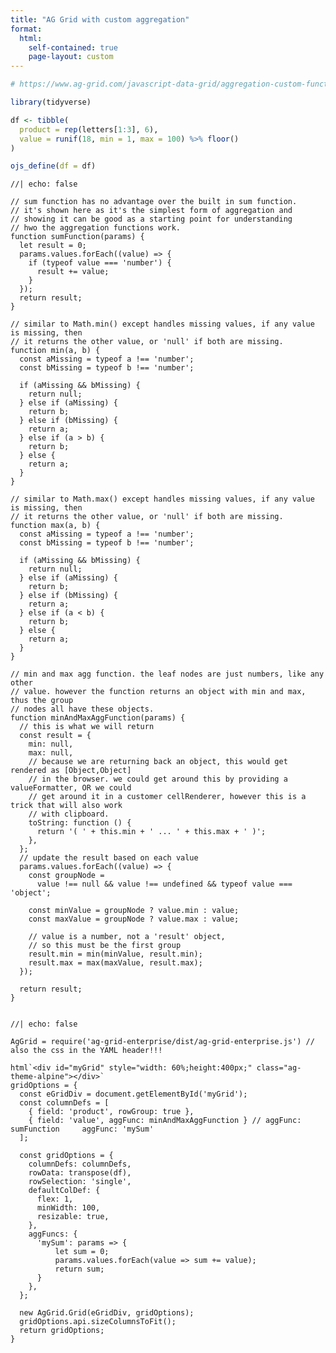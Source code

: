 ```yaml
---
title: "AG Grid with custom aggregation"
format:
  html:
    self-contained: true
    page-layout: custom
---
```


```r

# https://www.ag-grid.com/javascript-data-grid/aggregation-custom-functions/

library(tidyverse)

df <- tibble(
  product = rep(letters[1:3], 6),
  value = runif(18, min = 1, max = 100) %>% floor()
)

ojs_define(df = df)

```

```ojs
//| echo: false

// sum function has no advantage over the built in sum function.
// it's shown here as it's the simplest form of aggregation and
// showing it can be good as a starting point for understanding
// hwo the aggregation functions work.
function sumFunction(params) {
  let result = 0;
  params.values.forEach((value) => {
    if (typeof value === 'number') {
      result += value;
    }
  });
  return result;
}

// similar to Math.min() except handles missing values, if any value is missing, then
// it returns the other value, or 'null' if both are missing.
function min(a, b) {
  const aMissing = typeof a !== 'number';
  const bMissing = typeof b !== 'number';

  if (aMissing && bMissing) {
    return null;
  } else if (aMissing) {
    return b;
  } else if (bMissing) {
    return a;
  } else if (a > b) {
    return b;
  } else {
    return a;
  }
}

// similar to Math.max() except handles missing values, if any value is missing, then
// it returns the other value, or 'null' if both are missing.
function max(a, b) {
  const aMissing = typeof a !== 'number';
  const bMissing = typeof b !== 'number';

  if (aMissing && bMissing) {
    return null;
  } else if (aMissing) {
    return b;
  } else if (bMissing) {
    return a;
  } else if (a < b) {
    return b;
  } else {
    return a;
  }
}

// min and max agg function. the leaf nodes are just numbers, like any other
// value. however the function returns an object with min and max, thus the group
// nodes all have these objects.
function minAndMaxAggFunction(params) {
  // this is what we will return
  const result = {
    min: null,
    max: null,
    // because we are returning back an object, this would get rendered as [Object,Object]
    // in the browser. we could get around this by providing a valueFormatter, OR we could
    // get around it in a customer cellRenderer, however this is a trick that will also work
    // with clipboard.
    toString: function () {
      return '( ' + this.min + ' ... ' + this.max + ' )';
    },
  };
  // update the result based on each value
  params.values.forEach((value) => {
    const groupNode =
      value !== null && value !== undefined && typeof value === 'object';

    const minValue = groupNode ? value.min : value;
    const maxValue = groupNode ? value.max : value;

    // value is a number, not a 'result' object,
    // so this must be the first group
    result.min = min(minValue, result.min);
    result.max = max(maxValue, result.max);
  });

  return result;
}


```

```ojs
//| echo: false

AgGrid = require('ag-grid-enterprise/dist/ag-grid-enterprise.js') // also the css in the YAML header!!!

html`<div id="myGrid" style="width: 60%;height:400px;" class="ag-theme-alpine"></div>`
gridOptions = {
  const eGridDiv = document.getElementById('myGrid');
  const columnDefs = [
    { field: 'product', rowGroup: true },
    { field: 'value', aggFunc: minAndMaxAggFunction } // aggFunc: sumFunction     aggFunc: 'mySum'
  ];

  const gridOptions = {
    columnDefs: columnDefs,
    rowData: transpose(df),
    rowSelection: 'single',
    defaultColDef: {
      flex: 1,
      minWidth: 100,
      resizable: true,
    },
    aggFuncs: {
      'mySum': params => {
          let sum = 0;
          params.values.forEach(value => sum += value);
          return sum;
      }
    },
  };

  new AgGrid.Grid(eGridDiv, gridOptions);
  gridOptions.api.sizeColumnsToFit();
  return gridOptions;
}

```

